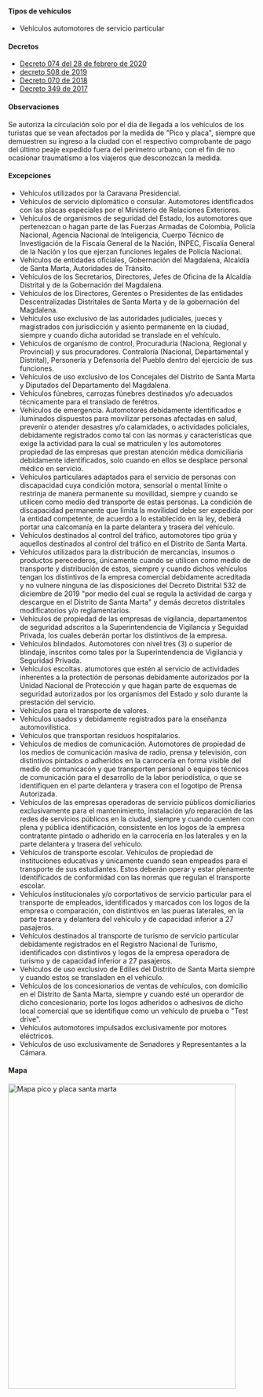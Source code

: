 
#### Tipos de vehículos

- Vehículos automotores de servicio particular

#### Decretos

- [Decreto 074 del 28 de febrero de 2020](/santa-marta/decreto-074-del-28-de-febrero-de-2020.pdf)
- [decreto 508 de 2019](https://www.santamarta.gov.co/sites/default/files/decreto_508_de_4_dic_2019.pdf)
- [Decreto 070 de 2018](/santa-marta/decreto-070-de-2018.pdf)
- [Decreto 349 de 2017](/santa-marta/decreto-349-de-2017.pdf)

#### Observaciones

Se autoriza la circulación solo por el día de llegada a los vehículos de los turistas que se vean afectados por la medida de "Pico y placa", siempre que demuestren su ingreso a la ciudad con el respectivo comprobante de pago del último peaje expedido fuera del perímetro urbano, con el fin de no ocasionar traumatismo a los viajeros que desconozcan la medida.

#### Excepciones

- Vehículos utilizados por la Caravana Presidencial.
- Vehículos de servicio diplomático o consular. Automotores identificados con las placas especiales por el Ministerio de Relaciones Exteriores.
- Vehículos de organismos de seguridad del Estado, los automotores que pertenezcan o hagan parte de las Fuerzas Armadas de Colombia, Policía Nacional, Agencia Nacional de Inteligencia, Cuerpo Técnico de Investigación de la Fiscaía General de la Nación, INPEC, Fiscalía General de la Nación y los que ejerzan funciones legales de Policía Nacional.
- Vehículos de entidades oficiales, Gobernación del Magdalena, Alcaldía de Santa Marta, Autoridades de Tránsito.
- Vehículos de los Secretarios, Directores, Jefes de Oficina de la Alcaldía Distrital y de la Gobernación del Magdalena.
- Vehículos de los Directores, Gerentes o Presidentes de las entidades Descentralizadas Distritales de Santa Marta y de la gobernación del Magdalena.
- Vehículos uso exclusivo de las autoridades judiciales, jueces y magistrados con jurisdicción y asiento permanente en la ciudad, siempre y cuando dicha autoridad se translade en el vehículo.
- Vehículos de organismo de control, Procuraduría (Naciona, Regional y Provincial) y sus procuradores. Contraloría (Nacional, Departamental y Distrital), Personería y Defensoría del Pueblo dentro del ejercicio de sus funciones.
- Vehículos de uso exclusivo de los Concejales del Distrito de Santa Marta y Diputados del Departamento del Magdalena.
- Vehículos fúnebres, carrozas fúnebres destinados y/o adecuados técnicamente para el translado de ferétros.
- Vehículos de emergencia. Automotores debidamente identificados e iluminados dispuestos para movilizar personas afectadas en salud, prevenir o atender desastres y/o calamidades, o actividades policiales, debidamente registrados como tal con las normas y características que exige la actividad para la cual se matriculen y los automotores propiedad de las empresas que prestan atención médica domiciliaria debidamente identificados, solo cuando en ellos se desplace personal médico en servicio.
- Vehículos particulares adaptados para el servicio de personas con discapacidad cuya condición motora, sensorial o mental límite o restrinja de manera permanente su movilidad, siempre y cuando se utilicen como medio ded transporte de estas personas. La condición de discapacidad permanente que limita la movilidad debe ser expedida por la entidad competente, de acuerdo a lo establecido en la ley, deberá portar una calcomanía en la parte delantera y trasera del vehículo.
- Vehículos destinados al control del tráfico, automotores tipo grúa y aquellos destinados al control del tráfico en el Distrito de Santa Marta.
- Vehículos utilizados para la distribución de mercancías, insumos o productos perecederos, únicamente cuando se utilicen como medio de transporte y distribución de estos, siempre y cuando dichos vehículos tengan los distintivos de la empresa comercial debidamente acreditada y no vulnere ninguna de las disposiciones del Decreto Distrital 532 de diciembre de 2019 "por medio del cual se regula la actividad de carga y descargue en el Distrito de Santa Marta" y demás decretos distritales modificatorios y/o reglamentarios.
- Vehículos de propiedad de las empresas de vigilancia, departamentos de seguridad adscritos a la Superintendencia de Vigilancia y Seguidad Privada, los cuales deberán portar los distintivos de la empresa.
- Vehículos blindados. Automotores con nivel tres (3) o superior de blindaje, inscritos como tales por la Superintendencia de Vigilancia y Seguridad Privada.
- Vehículos escoltas. atumotores que estén al servicio de actividades inherentes a la protectión de personas debidamente autorizados por la Unidad Nacional de Protección y que hagan parte de esquemas de seguridad autorizados por los organismos del Estado y solo durante la prestación del servicio.
- Vehículos para el transporte de valores.
- Vehículos usados y debidamente registrados para la enseñanza automovilística.
- Vehículos que transportan residuos hospitalarios.
- Vehículos de medios de comunicación. Automotores de propiedad de los medios de comunicación masiva de radio, prensa y televisión, con distintivos pintados o adheridos en la carrocería en forma visible del medio de comunicacón y que transporten personal o equipos técnicos de comunicación para el desarrollo de la labor periodística, o que se identifiquen en el parte delantera y trasera con el logotipo de Prensa Autorizada.
- Vehículos de las empresas operadoras de servicio públicos domiciliarios exclusivamente para el mantenimiento, instalación y/o reparación de las redes de servicios públicos en la ciudad, siempre y cuando cuenten con plena y pública identificación, consistente en los logos de la empresa contratante pintado o adherido en la carrocería en los laterales y en la parte delantera y trasera del vehículo.
- Vehículos de transporte escolar. Vehículos de propiedad de instituciones educativas y únicamente cuando sean empeados para el transporte de sus estudiantes. Estos deberán operar y estar plenamente identificados de conformidad con las normas que regulan el transporte escolar.
- Vehículos institucionales y/o corportativos de servicio particular para el transporte de empleados, identificados y marcados con los logos de la empresa o comparación, con distintivos en las pueras laterales, en la parte trasera y delantera del vehículo y de capacidad inferior a 27 pasajeros.
- Vehículos destinados al transporte de turismo de servicio particular debidamente registrados en el Registro Nacional de Turismo, identificados con distintivos y logos de la empresa operadora de turismo y de capacidad inferior a 27 pasajeros.
- Vehículos de uso exclusivo de Ediles del Distrito de Santa Marta siempre y cuando estos se transladen en el vehículo.
- Vehículos de los concesionarios de ventas de vehículos, con domicilio en el Distrito de Santa Marta, siempre y cuando esté un operardor de dicho concesionario, porte los logos adheridos o adhesivos de dicho local comercial que se identifique como un vehículo de prueba o "Test drive".
- Vehículos automotores impulsados exclusivamente por motores eléctricos.
- Vehículos de uso exclusivamente de Senadores y Representantes a la Cámara.

#### Mapa

<Image
  alt="Mapa pico y placa santa marta"
  src="/santa-marta/mapa-pico-y-placa-santa-marta.jpg"
  width="463"
  height="622"
/>
